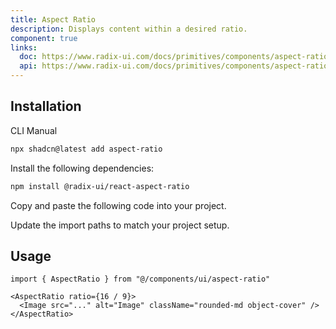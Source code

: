 ```yaml
---
title: Aspect Ratio
description: Displays content within a desired ratio.
component: true
links:
  doc: https://www.radix-ui.com/docs/primitives/components/aspect-ratio
  api: https://www.radix-ui.com/docs/primitives/components/aspect-ratio#api-reference
---
```


<ComponentPreview
  name="aspect-ratio-demo"
  title="Aspect Ratio"
  description="A component that displays an image with a 16:9 aspect ratio."
/>

## Installation

<CodeTabs>

<TabsList>
  <TabsTrigger value="cli">CLI</TabsTrigger>
  <TabsTrigger value="manual">Manual</TabsTrigger>
</TabsList>
<TabsContent value="cli">

```bash
npx shadcn@latest add aspect-ratio
```

</TabsContent>

<TabsContent value="manual">

<Steps>

<Step>Install the following dependencies:</Step>

```bash
npm install @radix-ui/react-aspect-ratio
```

<Step>Copy and paste the following code into your project.</Step>

<ComponentSource name="aspect-ratio" title="components/ui/aspect-ratio.tsx" />

<Step>Update the import paths to match your project setup.</Step>

</Steps>

</TabsContent>

</CodeTabs>

## Usage

```tsx showLineNumbers
import { AspectRatio } from "@/components/ui/aspect-ratio"
```

```tsx showLineNumbers
<AspectRatio ratio={16 / 9}>
  <Image src="..." alt="Image" className="rounded-md object-cover" />
</AspectRatio>
```
